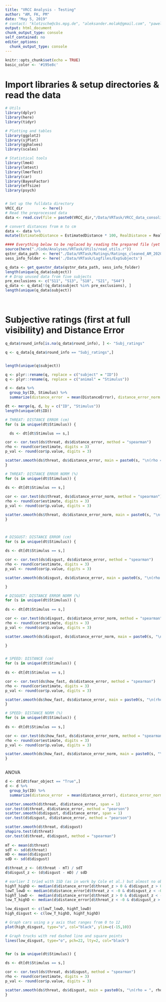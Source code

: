 ```yaml
---
title: "VRCC Analysis - Testing"
author: "AM, FK, PM"
date: "May 5, 2019"
# contact: "klotzsche@cbs.mpg.de", "aleksander.molak@gmail.com", "pawel.motyka@psych.uw.edu.pl"
output: html_document
chunk_output_type: console
self_contained: no
editor_options: 
  chunk_output_type: console
---
```


```r
knitr::opts_chunk$set(echo = TRUE)
basic_color <- '#195e8c'
```

# Import libraries & setup directories & read the data

```r

# Utils
library(dplyr) 
library(here)
library(tidyr)

# Plotting and tables
library(ggplot2)
library(sjPlot)
library(gghalves)
library(scales)

# Statistical tools
library(lme4)
library(lmtest)
library(lmerTest)
library(car)
library(BayesFactor)
library(effsize)
library(psych)


# Set up the fulldata directory
VRCC_dir         <- here()
# Read the preprocessed data
data <- read.csv(file = paste0(VRCC_dir,"/Data/VRTask/VRCC_data_consolidated"))

# convert distances from m to cm
data <- data %>%
mutate(EstimatedDistance = EstimatedDistance * 100, RealDistance = RealDistance * 100, DistanceError = DistanceError * 100 , DistanceErrorAbs = DistanceErrorAbs * 100, LocalizationError = LocalizationError * 100)

#### Everything below to be replaced by reading the prepared file (yet saving created some problems - some unusal structure @Aleksander's help there much appreciated)
source(here("./Code/Analyses/VRTask/Utils/read_utils.r"))
qstnr_data_path  <- here("./Data/VRTask/Ratings/Ratings_cleaned_AM_2020_10_20.xlsx")
sess_info_folder <- here('./Data/VRTask/Logfiles/ExpSubjects')

q_data <- get_questnr_data(qstnr_data_path, sess_info_folder)
length(unique(q_data$subject))
# # Drop unused data from five subjects
pre_exclusions <- c("S11", "S13", "S18", "S21", "S44")
q_data <- q_data[!(q_data$subject %in% pre_exclusions), ]
length(unique(q_data$subject))


```

<br>

# Subjective ratings (first at full visibility) and Distance Error

```r

q_data$round_info[is.na(q_data$round_info), ] <- "Subj_ratings"

q <- q_data[q_data$round_info == "Subj_ratings",]


length(unique(q$subject))

q <- plyr::rename(q, replace = c("subject" = "ID"))
q <- plyr::rename(q, replace = c("animal" = "Stimulus"))

d <- data %>% 
  group_by(ID, Stimulus) %>%
  summarize(distance_error  = mean(DistanceError), distance_error_norm  = mean(DistanceErrorNorm))

dt <- merge(q, d, by = c("ID", "Stimulus"))
length(unique(dt$ID))

# THREAT: DISTANCE ERROR (cm)
for (s in unique(dt$Stimulus)) {

  ds <- dt[dt$Stimulus == s,]  

cor <- cor.test(ds$threat, ds$distance_error, method = "spearman")
rho <- round(cor$estimate, digits = 3)
p_val <- round(cor$p.value, digits = 3)

scatter.smooth(ds$threat, ds$distance_error, main = paste0(s, "\n(rho = ", rho, ", p = ",p_val,")"), pch = 20, cex = 2, col = scales::alpha("firebrick",0.5), lwd = 2, xlim = c(1,7), ylim = c(-105,105))
}

# THREAT: DISTANCE ERROR NORM (%)
for (s in unique(dt$Stimulus)) {
  
ds <- dt[dt$Stimulus == s,]  

cor <- cor.test(ds$threat, ds$distance_error_norm, method = "spearman")
rho <- round(cor$estimate, digits = 3)
p_val <- round(cor$p.value, digits = 3)

scatter.smooth(ds$threat, ds$distance_error_norm, main = paste0(s, "\n(rho = ", rho, ", p = ",p_val,")"), pch = 20, cex = 2, col = scales::alpha("firebrick",0.5), lwd = 2, xlim = c(1,7), ylim = c(-35,35))
}



# DISGUST: DISTANCE ERROR (cm)
for (s in unique(dt$Stimulus)) {
  
ds <- dt[dt$Stimulus == s,]  

cor <- cor.test(ds$disgust, ds$distance_error, method = "spearman")
rho <- round(cor$estimate, digits = 3)
p_val <- round(cor$p.value, digits = 3)

scatter.smooth(ds$disgust, ds$distance_error, main = paste0(s, "\n(rho = ", rho, ", p = ",p_val,")"), pch = 20, cex = 2, col = scales::alpha("#66804d",0.5), lwd = 2, xlim = c(1,7), ylim = c(-105,105))

}

# DISGUST: DISTANCE ERROR NORM (%)
for (s in unique(dt$Stimulus)) {
  
ds <- dt[dt$Stimulus == s,]  

cor <- cor.test(ds$disgust, ds$distance_error_norm, method = "spearman")
rho <- round(cor$estimate, digits = 3)
p_val <- round(cor$p.value, digits = 3)

scatter.smooth(ds$disgust, ds$distance_error_norm, main = paste0(s, "\n(rho = ", rho, ", p = ",p_val,")"), pch = 20, cex = 2, col = scales::alpha("#66804d",0.5), lwd = 2, xlim = c(1,7), ylim = c(-35,35))

}


# SPEED: DISTANCE (cm)
for (s in unique(dt$Stimulus)) {
  
ds <- dt[dt$Stimulus == s,]  

cor <- cor.test(ds$how_fast, ds$distance_error, method = "spearman")
rho <- round(cor$estimate, digits = 3)
p_val <- round(cor$p.value, digits = 3)

scatter.smooth(ds$how_fast, ds$distance_error, main = paste0(s, "\n(rho = ", rho, ", p = ",p_val,")"), pch = 20, cex = 2, col = scales::alpha("royalblue",0.6), lwd = 2, xlim = c(1,7), ylim = c(-110,110))
}

# SPEED: DISTANCE NORM (%)
for (s in unique(dt$Stimulus)) {
  
ds <- dt[dt$Stimulus == s,]  

cor <- cor.test(ds$how_fast, ds$distance_error_norm, method = "spearman")
rho <- round(cor$estimate, digits = 3)
p_val <- round(cor$p.value, digits = 3)

scatter.smooth(ds$how_fast, ds$distance_error_norm, main = paste0(s, "\n(rho = ", rho, ", p = ",p_val,")"), pch = 20, cex = 2, col = scales::alpha("royalblue",0.6), lwd = 2, xlim = c(1,7), ylim = c(-35,35))
}



```

ANOVA

```r

d <- dt[dt$fear_object == "True",]
d <- d %>% 
  group_by(ID) %>%
  summarize(distance_error  = mean(distance_error), distance_error_norm  = mean(distance_error_norm), threat = mean(threat), disgust = mean(disgust))

scatter.smooth(d$threat, d$distance_error, span = 1)
cor.test(d$threat, d$distance_error, method = "pearson")
scatter.smooth(d$disgust, d$distance_error, span = 1)
cor.test(d$disgust, d$distance_error, method = "pearson")

scatter.smooth(d$threat, d$disgust)
shapiro.test(d$threat)
cor.test(d$threat, d$disgust, method = "spearman")
               
mT <- mean(d$threat)
sdT <- sd(d$threat)
mD <- mean(d$disgust)
sdD <- sd(d$disgust)

d$threat_z <- (d$threat - mT) / sdT
d$disgust_z <- (d$disgust - mD) / sdD

# earlier I tried with 1SD (as in work by Cole et al.) but almost no observations extracted 
highT_highD <- median(d$distance_error[d$threat_z > 0 & d$disgust_z > 0])
lowT_lowD <- median(d$distance_error[d$threat_z < -0 & d$disgust_z < -0])
highT_lowD <-  median(d$distance_error[d$threat_z > 0 & d$disgust_z < -0])
low_T_highD <- median(d$distance_error[d$threat_z < -0 & d$disgust_z > 0])

low_disgust <- c(lowT_lowD, highT_lowD)
high_disgust <- c(low_T_highD, highT_highD)

# Graph cars using a y axis that ranges from 0 to 12
plot(high_disgust, type="o", col="black", ylim=c(-15,10))

# Graph trucks with red dashed line and square points
lines(low_disgust, type="o", pch=22, lty=2, col="black")


for (s in unique(dt$Stimulus)) {
  
ds <- dt[dt$Stimulus == s,]  

cor <- cor.test(ds$threat, ds$disgust, method = "spearman")
rho <- round(cor$estimate, digits = 3)
p_val <- round(cor$p.value, digits = 3)

scatter.smooth(ds$threat, ds$disgust, main = paste0(s, "\n(rho = ", rho, ", p = ",p_val,")"), pch = 20, cex = 2, col = scales::alpha("gray40",0.6), lwd = 2, xlim = c(1,7), ylim = c(1,7))
}



```


